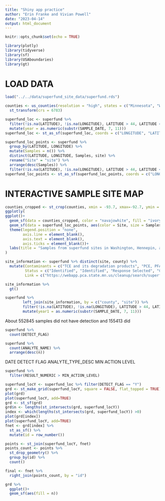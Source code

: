 ```yaml
---
title: "Shiny app practice"
author: "Erin Franke and Vivian Powell"
date: "2023-04-14"
output: html_document
---
```


```r
knitr::opts_chunk$set(echo = TRUE)
```

```r
library(plotly)
library(tidyverse)
library(sf)
library(USAboundaries)
library(gt)
```

# LOAD DATA

```r
load("../../data/superfund_site_data/superfund.rds")

counties <- us_counties(resolution = "high", states = c("Minnesota", "Wisconsin")) %>%
  st_transform(crs = 6783)

superfund_loc <- superfund %>%
  filter(!is.na(LATITUDE), !is.na(LONGITUDE), LATITUDE > 44, LATITUDE < 46, LONGITUDE < -92, LONGITUDE > -94) %>%
  mutate(year = as.numeric(substr(SAMPLE_DATE, 7, 11)))
superfund_loc <- st_as_sf(superfund_loc, coords = c("LONGITUDE", "LATITUDE"), crs = 6783)

superfund_loc_points <- superfund %>%
  group_by(LATITUDE, LONGITUDE) %>%
  mutate(Samples = n()) %>%
  distinct(LATITUDE, LONGITUDE, Samples, site) %>%
  rename("Site" = "site") %>%
  arrange(desc(Samples)) %>%
  filter(!is.na(LATITUDE), !is.na(LONGITUDE), LATITUDE > 44, LATITUDE < 46, LONGITUDE < -92, LONGITUDE > -94)
superfund_loc_points <- st_as_sf(superfund_loc_points, coords = c("LONGITUDE", "LATITUDE"), crs = 6783)
```

# INTERACTIVE SAMPLE SITE MAP

```r
counties_cropped <- st_crop(counties, xmin = -93.7, xmax=-92.7, ymin = 44.72, ymax=45.15)
ggplotly(
ggplot()+
  geom_sf(data = counties_cropped, color = "navajowhite", fill = "ivory", size = 0.5)+
  geom_sf(data = superfund_loc_points, aes(color = Site, size = Samples), alpha = 0.5)+
  theme(legend.position = "none", 
        axis.line = element_blank(), 
        axis.text = element_blank(), 
        axis.ticks = element_blank())+
  labs(title = "Samples from superfund sites in Washington, Hennepin, and Ramsey Counties")
)
```

```r
site_information <- superfund %>% distinct(site, county) %>%
  mutate(Contaminants = c("TCE and its degradation products", "PCE, PFAS, TCE", "TCE and its degradation products", "PCP, PAHs, dioxins/furans", "PCP and its degradation products", "TCE and its degradation products", "PCE, TCE, DCE, VC", "Arsenic", "SVOCs, metals, organochlorine pesticides, VOCs, PCBs, DRO, PFAS", "TCE", "PCE and its degradation products", "VC, VOCs", "PCE and its degradation products", "Chlorinated VOCs, TCE and its degradation products", "PCE and its degradation products", "PCP, arsenic, chromium, PAHs, dioxins", "BTEX, PAHs", "BTEX, trimethylbenzenes, isopropyl ether, PFAS", "PFAS", "PCE and its degradation products", "chlorinated solvents, including TCE, cis-DCE, and vinyl chloride", "PAHs", "VOCs including PCE, TCE, DCE, VC", "PCE and its degradation products, including TCE, cis-1,2-DCE, and VC", "TCE", "TCE and its degradation products", "TCE, cyanide, and several heavy metals", "VOCs, lead, PCBs, PAHs", "PFAS", "TCE and its degradation products", "PCE, TCE, PFAS", "PCE, TCE", "PCE", "PCE and its degradation products"),
         Status = c("Identified", "Identified", "Response Selected", "Complete", "Response Implemented", "Identified", "Response Selected", "Response Implemented", "Investigation", "Response Selected", "Identified", "Response Selected", "Identified", "Response Implemented", "Identified", "Response Implemented", "Response Implemented", "Response Implemented", "Response Implemented", "Response Implemented", "Investigation", "Investigation", "Identified", "Response Implemented", "Identified", "Identified", "Implemented", "Investigation", "Response Implemented", "Response Implemented", "Investigation", "Identified", "Identified", "Response Implemented"), 
         Link = c("https://webapp.pca.state.mn.us/cleanup/search/superfund?text=Arcade%20%26%20Hawthorne%20Ave%20E&siteId=213687-AREA0000000001", "https://webapp.pca.state.mn.us/cleanup/search/superfund?text=ASHLAND%20OIL%20-%20PARK%20PENTA&siteId=192580-AREA0000000004", "https://webapp.pca.state.mn.us/cleanup/search/superfund?siteId=21451-AREA0000000002", "https://webapp.pca.state.mn.us/cleanup/search/superfund?text=BELL%20LUMBER%20%26%20POLE%20COMPANY&siteId=196669-AREA0000000002", "https://webapp.pca.state.mn.us/cleanup/search/superfund?text=Cedar%20Services&siteId=187060-AREA0000000004", "https://webapp.pca.state.mn.us/cleanup/search/superfund?text=Centerville%20Road%20Site&siteId=197192-AREA0000000002", "https://webapp.pca.state.mn.us/cleanup/search/superfund?text=CHEMICAL%20MARKETING%20CORP%20OF%20AMERICA&siteId=34000-AREA0000000003", "https://webapp.pca.state.mn.us/cleanup/search/superfund?text=CMC%20Heartland%20Lite%20Yard&siteId=195132-AREA0000000002", "https://webapp.pca.state.mn.us/cleanup/search/superfund?text=Fish%20Hatchery%20Dump&siteId=208492-AREA0000000003", "https://webapp.pca.state.mn.us/cleanup/search/superfund?siteId=102356-AREA0000000002", "https://webapp.pca.state.mn.us/cleanup/search/superfund?text=Gold%20Eagle%20Cleaners%20–%20Richfield&siteId=108010-AREA0000000003", "https://webapp.pca.state.mn.us/cleanup/search/superfund?text=HIGHWAY%2096%20DUMP&siteId=190060-AREA0000000002", "https://webapp.pca.state.mn.us/cleanup/search/superfund?text=Hmong%20American%20Shopping%20Center%2FPilgrim&siteId=104343-AREA0000000001", "https://webapp.pca.state.mn.us/cleanup/search/superfund?text=LAKELAND%20GROUND%20WATER%20CONTAMINATION&siteId=195554-AREA0000000001", "https://webapp.pca.state.mn.us/cleanup/search/superfund?text=55th%20St%20%26%20Lyndale%20Ave%20S&siteId=213688-AREA0000000001", "https://webapp.pca.state.mn.us/cleanup/search/superfund?text=Macgillis%20and%20Gibbs%20Waste%20Site&siteId=195905-AREA0000000002", "https://webapp.pca.state.mn.us/cleanup/search/superfund?text=MINNEGASCO%20%20OU-2%20Groundwater&siteId=186829-AREA0000000001", "https://webapp.pca.state.mn.us/cleanup/search/superfund?text=3M%20OAKDALE%20DUMP%20SITES&siteId=185391-AREA0000000003", "https://webapp.pca.state.mn.us/cleanup/search/superfund?text=PIG%27S%20EYE%20LANDFILL&siteId=197401-AREA0000000002", "https://webapp.pca.state.mn.us/cleanup/search/superfund?text=Pilgrim%20Cleaners&siteId=19408-AREA0000000001", "https://webapp.pca.state.mn.us/cleanup/search/superfund?text=Precision%20Plating%20Inc&siteId=4292-AREA0000000002", "https://webapp.pca.state.mn.us/cleanup/search/superfund?text=REILLY%20TAR%20%26%20CHEM%20SAINT%20LOUIS%20PARK&siteId=193787-AREA0000000002", "https://webapp.pca.state.mn.us/cleanup/search/superfund?siteId=189593-AREA0000000002", "https://webapp.pca.state.mn.us/cleanup/search/superfund?text=SCHLOFF%20CHEMICAL%20(SF)&siteId=193207-AREA0000000002", "https://webapp.pca.state.mn.us/cleanup/search/superfund?text=SOUTHEAST%20HENNEPIN%20AREA%20GROUNDWATER%20%26%20VAPOR%20SITE&siteId=213685-AREA0000000001", "https://webapp.pca.state.mn.us/cleanup/search/superfund?text=SPRING%20PARK%20MUNICIPAL%20WELLS&siteId=88053-AREA0000000003", "https://webapp.pca.state.mn.us/cleanup/search/superfund?text=SUPERIOR%20PLATING%20INC%20(SF)&siteId=2555-AREA0000000004", "https://webapp.pca.state.mn.us/cleanup/search/superfund?siteId=47112-AREA0000000014", "https://webapp.pca.state.mn.us/cleanup/search/superfund?text=3M%20CHEMOLITE&siteId=1163-AREA0000000005", "https://webapp.pca.state.mn.us/cleanup/search/superfund?text=TONKA%20MAIN%20PLANT&siteId=22434-AREA0000000002", "https://webapp.pca.state.mn.us/cleanup/search/superfund?text=UNIVERSAL%20PLATING&siteId=23769-AREA0000000006", "https://webapp.pca.state.mn.us/cleanup/search/superfund?text=UNIVERSITY%20AVE%20%26%20PASCAL%20ST&siteId=213689-AREA0000000001", "https://webapp.pca.state.mn.us/cleanup/search/superfund?siteId=213683-AREA0000000001", "https://webapp.pca.state.mn.us/cleanup/search/superfund?text=WHITE%20WAY%20CLEANERS%20(SF)&siteId=103215-AREA0000000002"))
```

```r
site_information %>%
  gt()
```

```r
superfund %>%
        left_join(site_information, by = c("county", "site")) %>%
        filter(!is.na(LATITUDE), !is.na(LONGITUDE), LATITUDE > 44, LATITUDE < 46, LONGITUDE < -92, LONGITUDE > -94) %>%
        mutate(year1 = as.numeric(substr(SAMPLE_DATE, 7, 11)))
```

About 552845 samples did not have detection and 155413 did

```r
superfund %>%
  count(DETECT_FLAG)
```

```r
superfund %>%
  count(ANALYTE_NAME) %>%
  arrange(desc(n))
```

DATE
DETECT FLAG
ANALYTE_TYPE_DESC
MIN ACTION LEVEL

```r
superfund %>%
  filter(RESULT_NUMERIC > MIN_ACTION_LEVEL)
```

```r
superfund_locY <- superfund_loc %>% filter(DETECT_FLAG == "Y")
grd <- st_make_grid(superfund_locY, square = FALSE, flat_topped = TRUE)
plot(grd)
plot(superfund_locY, add=TRUE)
grd <- st_sf(grd)
grd$n <- lengths(st_intersects(grd, superfund_locY)) 
index <- which(lengths(st_intersects(grd, superfund_locY)) >0)
plot(grd[index])
plot(superfund_locY, add=TRUE)
fnet <- grd[index] %>%
  st_as_sf() %>%
  mutate(id = row_number())

points <- st_join(superfund_locY, fnet)
points_count <- points %>%
  st_drop_geometry() %>%
  group_by(id) %>%
  count()

final <- fnet %>%
  right_join(points_count, by = "id")

grd %>%
  ggplot()+
  geom_sf(aes(fill = n))
```


